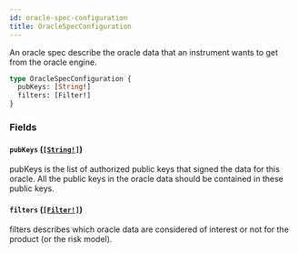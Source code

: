 ```yaml
---
id: oracle-spec-configuration
title: OracleSpecConfiguration
---
```


An oracle spec describe the oracle data that an instrument wants to get from the
oracle engine.

```graphql
type OracleSpecConfiguration {
  pubKeys: [String!]
  filters: [Filter!]
}
```

### Fields

#### `pubKeys` ([`[String!]`](/graphql/scalars/string))

pubKeys is the list of authorized public keys that signed the data for this
oracle. All the public keys in the oracle data should be contained in these
public keys.

#### `filters` ([`[Filter!]`](/graphql/objects/filter))

filters describes which oracle data are considered of interest or not for
the product (or the risk model).
